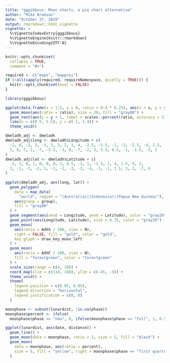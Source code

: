 ```yaml
---
title: "gggibbous: Moon charts, a pie chart alternative"
author: "Mike Bramson"
date: "October 27, 2019"
output: rmarkdown::html_vignette
vignette: >
  %\VignetteIndexEntry{gggibbous}
  %\VignetteEngine{knitr::rmarkdown}
  %\VignetteEncoding{UTF-8}
---
```


```r
knitr::opts_chunk$set(
  collapse = TRUE,
  comment = "#>")

required <- c("maps", "mapproj")
if (!all(sapply(required, requireNamespace, quietly = TRUE))) {
  knitr::opts_chunk$set(eval = FALSE)
}
```

```r
library(gggibbous)
```

```r
ggplot(data.frame(x = 1:5, y = 0, ratio = 0:4 * 0.25), aes(x = x, y = y)) +
  geom_moon(aes(ratio = ratio), size = 20, fill = "gray80") +
  geom_text(aes(y = y + 1, label = scales::percent(ratio, accuracy = 1))) +
  lims(x = c(0.5, 5.5), y = c(-1, 1.4)) +
  theme_void()
```


```r
dmeladh_adj <- dmeladh
dmeladh_adj$long <- dmeladh$Longitude + c(
  -2, 0, -2, 2, -3, 3, 3, 2, 3, 4, -2.5, -2.5, -1, -2, -2.5, -4, 2.5,
  5, 6, 7, 2, -7, -5.5, -3, 0, -7, -2, 3, 5.5, 0.5, -1, -1.5, -3, 2
)
dmeladh_adj$lat <- dmeladh$Latitude + c(
  -2, 2, 0, 1, 0, 0, 0, 2, 0.5, -1, 1, -1.5, 2, 4, 1.5, 0, 2,
  1, -1, -3, -2, 1, -1, -2, -3, -2, -4, -3, -1, 1.5, 2, 2, -2, 0
)

ggplot(dmeladh_adj, aes(long, lat)) +
  geom_polygon(
    data = map_data(
      "world", region = "(Australia)|(Indonesia)|(Papua New Guinea)"),
    aes(group = group),
    fill = "gray80"
  ) +
  geom_segment(aes(xend = Longitude, yend = Latitude), color = "gray20") +
  geom_point(aes(Longitude, Latitude), size = 0.75, color = "gray20") +
  geom_moon(
    aes(ratio = AdhS / 100, size = N),
    right = FALSE, fill = "gold", color = "gold",
    key_glyph = draw_key_moon_left
  ) +
  geom_moon(
    aes(ratio = AdhF / 100, size = N),
    fill = "forestgreen", color = "forestgreen"
  ) +
  scale_size(range = c(4, 10)) +
  coord_map(xlim = c(110, 160), ylim = c(-45, -5)) +
  theme_void() +
  theme(
    legend.position = c(0.05, 0.05),
    legend.direction = "horizontal",
    legend.justification = c(0, 0)
  )
```

```r
moonphase <- subset(lunardist, !is.na(phase))
moonphase$percent <- ifelse(
  moonphase$phase == "new", 0, ifelse(moonphase$phase == "full", 1, 0.5))

ggplot(lunardist, aes(date, distance)) +
  geom_line() +
  geom_moon(data = moonphase, ratio = 1, size = 5, fill = "black") +
  geom_moon(
    data = moonphase, aes(ratio = percent),
    size = 5, fill = "yellow", right = moonphase$phase == "first quarter"
  )
```

